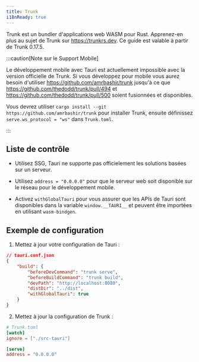 ---
title: Trunk
i18nReady: true
---

Trunk est un bundler d'applications web WASM pour Rust. Apprenez-en plus au sujet de Trunk sur https://trunkrs.dev. Ce guide est valable à partir de Trunk 0.17.5.

:::caution[Note sur le Support Mobile]

Le développement mobile avec Tauri est actuellement impossible avec la version officielle de Trunk. Si vous développez pour mobile vous aurez besoin d'utiliser https://github.com/amrbashir/trunk jusqu'à ce que https://github.com/thedodd/trunk/pull/494 et https://github.com/thedodd/trunk/pull/500 soient fusionnées et disponibles.

Vous devrez utiliser `cargo install --git https://github.com/amrbashir/trunk` pour installer Trunk, ensuite définissez `serve.ws_protocol = "ws"` dans `Trunk.toml`.


:::

## Liste de contrôle


- Utilisez SSG, Tauri ne supporte pas officielement les solutions basées sur un serveur.

- Utilisez `address = "0.0.0.0"` pour que le serveur web soit disponible sur le réseau pour le développement mobile.
- Activez `withGlobalTauri` pour vous assurer que les APIs de Tauri sont disponibles dans la variable `window.__TAURI__` et peuvent être importées en utilisant `wasm-bindgen`.


## Exemple de configuration


1. Mettez à jour votre configuration de Tauri :

```json
// tauri.conf.json
{
	"build": {
		"beforeDevCommand": "trunk serve",
		"beforeBuildCommand": "trunk build",
		"devPath": "http://localhost:8080",
		"distDir": "../dist",
		"withGlobalTauri": true
	}
}
```

2. Mettez à jour la configuration de Trunk :

```toml
# Trunk.toml
[watch]
ignore = ["./src-tauri"]

[serve]
address = "0.0.0.0"
```